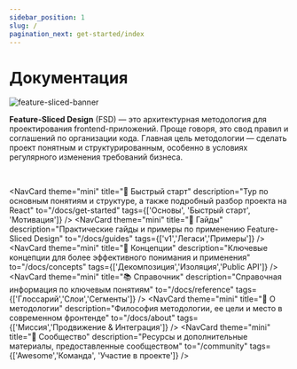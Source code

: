 ```yaml
---
sidebar_position: 1
slug: /
pagination_next: get-started/index
---
```


# Документация

![feature-sliced-banner](/img/banner.jpg)

**Feature-Sliced Design** (FSD) — это архитектурная методология для проектирования frontend-приложений. Проще говоря, это свод правил и соглашений по организации кода. Главная цель методологии — сделать проект понятным и структурированным, особенно в условиях регулярного изменения требований бизнеса.


<NavCard
    theme="primary"
    Icon="🍰"
    title="Новичок в FSD?" 
    description="Изучите основы и краткий обзор методологии"
    to="/docs/get-started/overview"
/>

<!-- TODO: move to features/doc-index -->

<br />

<NavCard
    theme="mini"
    title="🚀 Быстрый старт"
    description="Тур по основным понятиям и структуре, а также подробный разбор проекта на React"
    to="/docs/get-started"
    tags={['Основы', 'Быстрый старт', 'Мотивация']}
/>
<NavCard
    theme="mini"
    title="🎯 Гайды"
    description="Практические гайды и примеры по применению Feature-Sliced Design"
    to="/docs/guides"
    tags={['v1','Легаси','Примеры']}
/>
<NavCard
    theme="mini"
    title="🧩 Концепции"
    description="Ключевые концепции для более эффективного понимания и применения"
    to="/docs/concepts"
    tags={['Декомпозиция','Изоляция','Public API']}
/>
<NavCard
    theme="mini"
    title="📚 Справочник"
    description="Справочная информация по ключевым понятиям"
    to="/docs/reference"
    tags={['Глоссарий','Слои','Сегменты']}
/>
<NavCard
    theme="mini"
    title="🍰 О методологии"
    description="Философия методологии, ее цели и место в современном фронтенде"
    to="/docs/about"
    tags={['Миссия','Продвижение & Интеграция']}
/>
<NavCard
    theme="mini"
    title="💫 Сообщество"
    description="Ресурсы и дополнительные материалы, предоставленные сообществом"
    to="/community"
    tags={['Awesome','Команда', 'Участие в проекте']}
/>
<NavCard
    theme="mini"
    title="🛠 Примеры"
    description="Примеры проектов, спроектированных по Feature-Sliced Design"
    to="/examples"
/>
